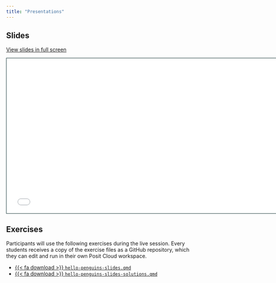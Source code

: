 ```yaml
---
title: "Presentations"
---
```


## Slides

[View slides in full screen](2-2-presentations.html)

```{=html}
<iframe class="slide-deck" src="2-2-presentations.html" height="420" width="747" style="border: 1px solid #123233;"></iframe>
```

## Exercises

Participants will use the following exercises during the live session. Every students receives a copy of the exercise files as a GitHub repository, which they can edit and run in their own Posit Cloud workspace. 

-   <a href="https://raw.githubusercontent.com/ost-hs23/exercises/main/hello-penguins-slides.qmd">{{< fa download >}} `hello-penguins-slides.qmd`</i></a>
-   <a href="https://raw.githubusercontent.com/ost-hs23/exercises/main/hello-penguins-slides-solutions.qmd">{{< fa download >}} `hello-penguins-slides-solutions.qmd`</i></a>
